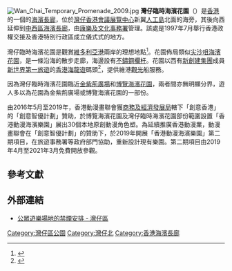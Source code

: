 {{distinguish|灣仔海濱長廊}}
[[File:Wan_Chai_Temporary_Promenade_2009.jpg|thumb]]
'''灣仔臨時海濱花園'''（{{lang-en|'''Wan Chai Temporary Promenade'''}}）是[[香港|香港]]的一個的[[海濱長廊|海濱長廊]]，位於[[灣仔|灣仔]][[香港會議展覽中心|香港會議展覽中心]]新翼[[人工島|人工島]]北面的海旁，其後向西延伸到[[中西區海濱長廊|中西區海濱長廊]]，由[[康樂及文化事務署|康樂及文化事務署]]管理。該處是1997年7月舉行香港政權交接及香港特別行政區成立儀式式的地方。

灣仔臨時海濱花園是觀賞[[維多利亞港|維多利亞港]]兩岸的理想地點<ref>{{web reference|URL=http://www.fso-tela.gov.hk/accessibility/chi/locations_details.cfm?Photo_Num=01151|title=拍攝場地-灣仔臨時海濱花園|work=影視及娛樂事務管理處-電影服務統籌科|year=2009年|date=1月4日|accessdate=2009-01-04|archive-date=2007-10-31|archive-url=https://web.archive.org/web/20071031091348/http://www.fso-tela.gov.hk/accessibility/chi/locations_details.cfm?Photo_Num=01151|dead-url=no}}</ref>。花園佈局類似[[尖沙咀海濱花園|尖沙咀海濱花園]]，是一條沿海的散步走廊，海邊設有[[不鏽鋼|不鏽鋼]][[欄杆|欄杆]]。花園以西有[[新創建集團|新創建集團]]成員[[新世界第一旅遊|新世界第一旅遊]]的[[香港海龍遊|香港海龍遊]]碼頭<ref>{{web reference|URL=http://www.nwstbus.com.hk/hotSpots/hotSpotsDetails.aspx?intHotSpotID=84&intLangID=2&section=3&id=000012|title=香港會議展覽中心／金紫荊廣場／香港海龍遊|work=城巴/新巴 - 周大福企業及新創建集團成員|year=2009年|date=1月4日|accessdate=2009-01-04|archive-date=2008-12-20|archive-url=https://web.archive.org/web/20081220044007/http://www.nwstbus.com.hk/hotSpots/hotSpotsDetails.aspx?intHotSpotID=84&intLangID=2&section=3&id=000012|dead-url=no}}</ref>，提供維港[[旅游|觀光]]船服務。

因為灣仔臨時海濱花園臨近[[金紫荊廣場|金紫荊廣場]]和[[博覽海濱花園|博覽海濱花園]]，兩者間亦無明顯分界，遊人多以為花園為金紫荊廣場或博覽海濱花園的一部份。

由2016年5月至2019年，香港動漫畫聯會獲[[商務及經濟發展局|商務及經濟發展局]]轄下「創意香港」的「創意智優計劃」贊助，於博覽海濱花園及灣仔臨時海濱花園部份範圍設置「香港動漫海濱樂園」展出30個本地原創動漫角色塑。為延續推廣香港動漫業，動漫畫聯會在「創意智優計劃」的贊助下，於2019年開展「香港動漫海濱樂園」第二期項目，在旅遊事務署等政府部門協助，重新設計現有樂園。第二期項目由2019年4月至2021年3月免費開放參觀。

==參考文獻==
{{reflist}}

==外部連結==
{{commonscat|Wan Chai Temporary Promenade}}
*[https://web.archive.org/web/20100420073055/http://www.lcsd.gov.hk/specials/anti-smoking/b5/index.php?dist=07 公眾遊樂場地的禁煙安排 - 灣仔區]

{{香港海濱花園}}
{{HK-cult-stub}}
[[Category:灣仔區公園|Category:灣仔區公園]]
[[Category:灣仔北|Category:灣仔北]]
[[Category:香港海濱長廊|Category:香港海濱長廊]]